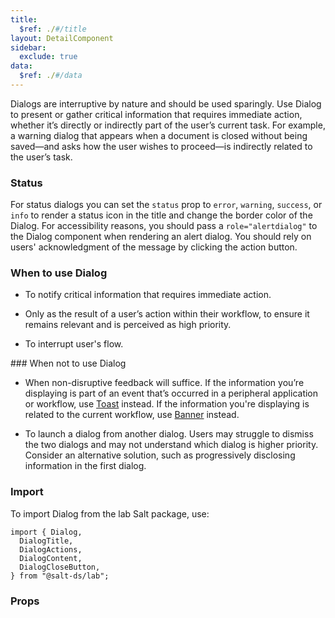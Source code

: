```yaml
---
title:
  $ref: ./#/title
layout: DetailComponent
sidebar:
  exclude: true
data:
  $ref: ./#/data
---
```


Dialogs are interruptive by nature and should be used sparingly. Use Dialog to present or gather critical information that requires immediate action, whether it’s directly or indirectly part of the user’s current task. For example, a warning dialog that appears when a document is closed without being saved—and asks how the user wishes to proceed—is indirectly related to the user’s task.

### Status

For status dialogs you can set the `status` prop to `error`, `warning`, `success`, or `info` to render a status icon in the title and change the border color of the Dialog. For accessibility reasons, you should pass a `role="alertdialog"` to the Dialog component when rendering an alert dialog. You should rely on users' acknowledgment of the message by clicking the action button.

### When to use Dialog

- To notify critical information that requires immediate action.

- Only as the result of a user’s action within their workflow, to ensure it remains relevant and is perceived as high priority.

- To interrupt user's flow.

### When not to use Dialog

- When non-disruptive feedback will suffice. If the information you’re displaying is part of an event that’s occurred in a peripheral application or workflow, use [Toast](../toast) instead. If the information you're displaying is related to the current workflow, use [Banner](../banner) instead.

- To launch a dialog from another dialog. Users may struggle to dismiss the two dialogs and may not understand which dialog is higher priority. Consider an alternative solution, such as progressively disclosing information in the first dialog.

### Import

To import Dialog from the lab Salt package, use:

```
import { Dialog,
  DialogTitle,
  DialogActions,
  DialogContent,
  DialogCloseButton,
} from "@salt-ds/lab";
```

### Props

<PropsTable packageName="lab" componentName="Dialog" />
